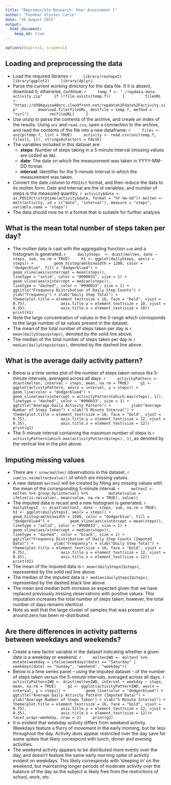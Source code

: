 ```yaml
---
title: "Reproducible Research: Peer Assessment 1"
author: "Foonbar Ulysses Carle"
date: "16 August 2015"
output: 
  html_document:
    keep_md: true
---
```


```r
options(digits=2, scipen=1)
```
## Loading and preprocessing the data

* Load the required libraries
    ```r
    library(reshape2)
    library(ggplot2)
    library(dplyr)
    ```
* Parse the current working directory for the data file. If it is absent, download it; otherwise, continue:
    ``` r
    temp.f <- "./repdata-data-activity.zip"
    if (!file.exists(temp.f))
    {
        fileURL <- "https://d396qusza40orc.cloudfront.net/repdata%2Fdata%2Factivity.zip"
        download.file(fileURL, destfile = temp.f, method = "curl")
        rm(fileURL)
    }
    ``` 
* Use unzip to parse the contents of the archive, and create an index of the results. Using `unz` and `read.csv`, open a connection to the archive, and read the contents of the file into a new dataframe:
    ```r
    files <- unzip(temp.f, list = TRUE)
    activity <- read.csv(unz(temp.f, files[1, 1]), stringsAsFactors = FALSE)
    ```
* The variables included in this dataset are:
    + **steps**: Number of steps taking in a 5-minute interval (missing values are coded as `NA`).
    + **date**: The date on which the measurement was taken in YYYY-MM-DD format.
    + **interval**: Identifier for the 5-minute interval in which the measurement was taken.
* Convert the date column to `POSIXct` format, and then reduce the data to its molten form. Date and interval are the id variables, and number of steps is the measured quantity.
    ```r
activity$date <- as.POSIXct(strptime(activity$date, format = "%Y-%m-%d"))
molten <- melt(activity, id = c("date", "interval"), measure = "steps", variable.name = "steps")
    ```
* The data should now be in a format that is suitable for further analysis


## What is the mean total number of steps taken per day?

* The molten data is cast with the aggregating function `sum` and a histogram is generated.
    ```r
    dailySteps  <- dcast(molten, date ~ steps, sum, na.rm = TRUE)
    h1 <- ggplot(dailySteps, aes(x = steps)) +
        geom_histogram(binwidth = 1200, color = "dodgerblue", fill = "dodgerblue4") +
        geom_vline(aes(xintercept = mean(steps)),
                   linetype = "solid", color = "#990033", size = 1) +
        geom_vline(aes(xintercept = median(steps)),
                   linetype = "dashed", color = "#990033", size = 1) +
        ggtitle("Frequency Distribution of Daily Step Counts") +
        ylab("Frequency") + xlab("Daily Step Total") +
        theme(plot.title = element_text(size = 16, face = "bold", vjust = 0.75),
              axis.title.y = element_text(size = 10, vjust = 0.35),
              axis.title.x = element_text(size = 10))
    print(h1)
    ```
* Note the large concentration of values in the 0 range which corresponds to the large number of `NA` values present in the dataset.
* The mean of the total number of steps taken per day is `r mean(dailySteps$steps)`, denoted by the solid line above.
* The median of the total number of steps taken per day is `r median(dailySteps$steps)`, denoted by the dashed line above.


## What is the average daily activity pattern?

* Below is a time series plot of the number of steps taken versus the 5-minute intervals, averaged across all days.
    ```r
    activityPattern <- dcast(molten, interval ~ steps, mean, na.rm = TRUE)
    g1 <- ggplot(activityPattern, aes(x = interval, y = steps)) +
        geom_line(color = "dodgerblue4") + 
        geom_vline(aes(xintercept = activityPattern[which.max(steps), 1]),
                   linetype = "dashed", color = "#990033", size = 1) +
        ggtitle("Average Daily Activity Pattern") +
        ylab("Average Number of Steps Taken") + xlab("5 Minute Interval") +
        theme(plot.title = element_text(size = 16, face = "bold", vjust = 0.75),
              axis.title.y = element_text(size = 12, vjust = 0.35),
              axis.title.x = element_text(size = 12))
    print(g1)
    ```
* The 5-minute interval containing the maximum number of steps is `r activityPattern[which.max(activityPattern$steps), 1]`, as denoted by the vertical line in the plot above.

## Imputing missing values

* There are `r nrow(molten)` observations in the dataset, `r sum(is.na(molten$value))` of which are missing values.
* A new dataset `moltenI` will be created by filling any missing values with the mean of the corresponding 5-minute interval.
    ```r
    moltenI <- molten %>% group_by(interval) %>%
        mutate(value = ifelse(is.na(value), mean(value, na.rm = TRUE), value))
    ```
* The imputed data is recast and a new histogram is generated.
    ```r
    dailyStepsI  <- dcast(moltenI, date ~ steps, sum, na.rm = TRUE)
    hI <- ggplot(dailyStepsI, aes(x = steps)) +
        geom_histogram(binwidth = 1500, color = "dodgerblue", fill = "dodgerblue4") +
        geom_vline(aes(xintercept = mean(steps)),
                   linetype = "solid", color = "#990033", size = 1) +
        geom_vline(aes(xintercept = median(steps)),
                   linetype = "dashed", color = "black", size = 1) +
        ggtitle("Frequency Distribution of Daily Step Counts (Imputed Data)") +
        ylab("Frequency") + xlab("Daily Step Total") +
        theme(plot.title = element_text(size = 16, face = "bold", vjust = 0.75),
              axis.title.y = element_text(size = 12, vjust = 0.35),
              axis.title.x = element_text(size = 12))
    print(hI)
    ```
* The mean of the imputed data is `r mean(dailyStepsI$steps)`, represented by the solid red line above.
* The median of the imputed data is `r median(dailyStepsI$steps)`, represented by the dashed black line above.
* The mean and median both increase as expected given that we have replaced previously missing observations with positive values. This imputation increases the total number of steps taken; however, the total number of days remains identical.
* Note as well that the large cluster of samples that was present at or around zero has been re-distributed.


## Are there differences in activity patterns between weekdays and weekends?

* Create a new factor variable in the dataset indicating whether a given date is a weekday or weekend.
    ```r
    moltenIWD <- moltenI %>% 
    mutate(weekday = ifelse(weekdays(date) == "Saturday" | weekdays(date) == "Sunday", "weekend", "weekday"))
    ```
* Below is a time series panel -- using the imputed dataset -- of the number of steps taken versus the 5-minute intervals, averaged across all days.
    ```r
    activityPatternIWD <- dcast(moltenIWD, interval + weekday ~ steps, mean, na.rm = TRUE)
    g2 <- ggplot(activityPatternIWD, aes(x = interval, y = steps)) +
        geom_line(color = "dodgerblue4") + 
        ggtitle("Average Daily Activity Pattern (Imputed Data)") +
        ylab("Average Number of Steps Taken") + xlab("5 Minute Interval") +
        theme(plot.title = element_text(size = 16, face = "bold", vjust = 0.75),
              axis.title.y = element_text(size = 12, vjust = 0.35),
              axis.title.x = element_text(size = 12))+
        facet_wrap(~weekday, nrow = 2)
    print(g2)
    ```
* It is evident that weekday activity differs from weekend activity. Weekdays feature a flurry of movement in the early morning, but far less throughout the day. Activity does appear restricted over the day save for some spikes that likely correspond with lunch, dinner and evening activities.
* The weekend activity appears to be distributed more evenly over the day, and doesn't feature the same early morning spike of activity evident on weekdays. This likely corresponds with 'sleeping in' on the weekend, but maintaining longer periods of moderate activity over the balance of the day as the subject is likely free from the restrictions of school, work, etc.
